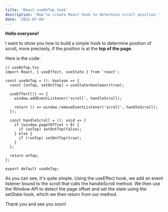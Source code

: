 ```yaml
---
title: 'React useOnTop hook'
description: 'How to create React hook to determine scroll position.'
date: '2021-07-04'
---
```


**Hello everyone!**

I want to show you how to build a simple hook to determine position of scroll,
more precisely, if the position is at the **top of the page**.

Here is the code:

```tsx
// useOnTop.tsx
import React, { useEffect, useState } from 'react';

const useOnTop = (): boolean => {
  const [onTop, setOntTop] = useState<boolean>(true);

  useEffect(() => {
    window.addEventListener('scroll', handleScroll);

    return () => window.removeEventListener('scroll', handleScroll);
  });

  const handleScroll = (): void => {
    if (window.pageYOffset > 0) {
      if (onTop) setOntTop(false);
    } else {
      if (!onTop) setOntTop(true);
    }
  };

  return onTop;
};

export default useOnTop;
```

As you can see, it's quite simple. Using the useEffect hook,
we add an event listener bound to the scroll that calls the handleScroll method.
We then use the Window API to detect the page offset and set the state using the setState hook,
which we then return from our method.

Thank you and see you soon!
